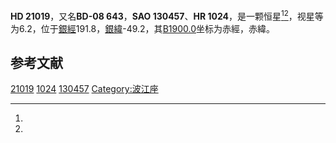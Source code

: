 {{Starbox begin
| name = HD 21019
}}
{{Starbox observe
| epoch = [[J2000.0|J2000.0]]
| constell = {{星座名待查}}<ref name=SIMBAD>{{cite web
 | url=http://simbad.u-strasbg.fr/simbad/sim-id?Ident=HR+1024
 | title=Pulsating variable Star
 | publisher=Centre de Données astronomiques de Strasbourg
 | work=SIMBAD
 | accessdate=2012-07-13
 | archive-date=2016-03-16
 | archive-url=https://web.archive.org/web/20160316151232/http://simbad.u-strasbg.fr/simbad/sim-id?Ident=HR+1024
 | dead-url=no
 }}</ref><ref name=DATA>{{cite web
 | url=http://vizier.u-strasbg.fr/viz-bin/VizieR-5?-out.add=.&-source=5050&-corr=PK=HR&-out.max=9999&HR=1024
 | title=VizieR Detailed Page
 | accessdate=2012-07-13
 | archive-date=2016-03-05
 | archive-url=https://web.archive.org/web/20160305025042/http://vizier.u-strasbg.fr/viz-bin/VizieR-5?-out.add=.&-source=5050&-corr=PK=HR&-out.max=9999&HR=1024
 | dead-url=no
 }}</ref>
| 星官 = 
| ra = {{RA|3|23|17.8}}<ref name=SIMBAD /><ref name=DATA />
| dec = {{DEC|-7|47|39}}<ref name=SIMBAD /><ref name=DATA />
| appmag_v = 6.2<ref name=SIMBAD /><ref name=DATA />
}}
{{Starbox character
| class = G2V<ref name=SIMBAD /><ref name=DATA />
| b-v = 0.7<ref name=SIMBAD /><ref name=DATA />
| u-b = 0.16<ref name=SIMBAD /><ref name=DATA />
| r-i = <ref name=SIMBAD /><ref name=DATA />
| variable = 
}}
{{Starbox astrometry
| radial_v = 0.16
| prop_mo_ra = 43
| parallax = 0.034
| p_error = 
}}
{{Starbox catalog
| names =BD-08 643，[[SAO星表|SAO]] 130457，[[HD星表|HD]] 21019，[[HR星表|HR]] 1024}}
{{Starbox reference |Simbad=HR+1024}}
{{Starbox end}}

'''HD 21019'''，又名'''BD-08 643'''，'''SAO 130457'''、'''HR 1024'''，是一颗恒星<ref name=SIMBAD /><ref name=DATA />，视星等为6.2，位于[[銀道座標系|銀經]]191.8，[[銀道座標系|銀緯]]-49.2，其[[B1900.0|B1900.0]]坐标为赤經{{RA|3|18|24.7}}，赤緯{{DEC|-8|-49.2|40}}。

== 参考文献 ==
{{reflist}}

{{star-stub}}

[[Category:HD和HDE天體|21019]]
[[Category:HR天體|1024]]
[[Category:SAO天體|130457]]
[[Category:波江座|Category:波江座]]